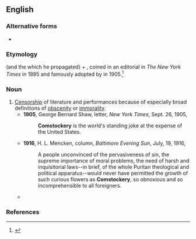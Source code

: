 ==English==

===Alternative forms===
* {{alter|en|Comstockery}}

===Etymology===
{{named-after|en|Anthony Comstock|wplink==}} (and the {{w|Comstock laws}} which he propagated) + {{m|en|-ery}}, coined in an editorial in ''The New York Times'' in 1895 and famously adopted by {{w|George Bernard Shaw}} in 1905.<ref>{{cite-journal|author=Craig L. LaMay|passage=The term 'Comstockery,' supposedly invented by George Bernard Shaw in 1905 when Comstock removed his play 'Man and Superman' from the public shelves at the New York Public Library, in fact first appeared as the title for a Times editorial in December 1895.|title=America's censor: Anthony Comstock and free speech|work=Communications and the Law|date=September 1997}}</ref>

===Noun===
{{en-noun|-}}

# [[censorship|Censorship]] of literature and performances because of especially broad definitions of [[obscenity]] or [[immorality]].
#* '''1905''', George Bernard Shaw, letter, ''New York Times'', Sept. 26, 1905,
#*: '''Comstockery''' is the world's standing joke at the expense of the United States.
#* '''1916''', H. L. Mencken, column, ''Baltimore Evening Sun'', July, 19, 1916,
#*: A people unconvinced of the pervasiveness of sin, the supreme importance of moral problems, the need of harsh and inquisitorial laws--in brief, of the whole Puritan theological and political apparatus--would never have permitted the growth of such curious flowers as '''Comstockery''', so obnoxious and so incomprehensible to all foreigners.
#* {{quote-web|en|work=New York Times|url=https://www.nytimes.com/2019/01/18/books/review/william-davies-nervous-states.html|title=Three Authors Consider Contemporary Politics, Anxiously|author=Mark Green|date=Jan. 18, 2019|passage=Yet while chiding extreme libertarianism, [David] Selbourne veers dangerously close to '''Comstockery''' in his tsk-tsking of noise that “masquerades as music,” gender fluidity, sperm banks, bad grammar, video plagiarists and other presumed vices.}}

===References===
<references/>